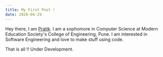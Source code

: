 ```yaml
---
title: My First Post !
date: 2020-04-29
---
```


Hey there, I am [Pratik](https://pratikstemkar.me). I am a sophomore in Computer Science at Modern Education Society's College of Engineering, Pune. I am interested in Software Engineering and love to make stuff using code.

That is all !!
Under Development.
